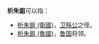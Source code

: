 '''析朱鉏'''可以指：
* [[析朱鉏_(衛國)|析朱鉏 (衛國)]]，[[卫殇公|卫殇公]]之侄。
* [[析朱鉏_(魯國)|析朱鉏 (魯國)]]，[[鲁国|鲁国]]将领。

{{disambig|Cat=三字人名消歧義}}